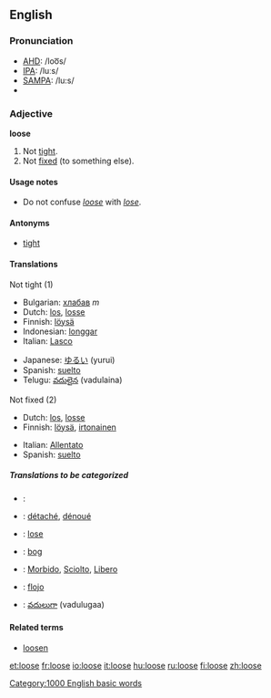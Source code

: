 ==English==

===Pronunciation===
*[[w:AHD|AHD]]: /loo͞s/
*[[w:IPA|IPA]]: /luːs/
*[[w:SAMPA|SAMPA]]: /lu:s/
*{{audio|en-us-loose.ogg|Audio (US)}}

===Adjective===
'''loose'''

# Not [[tight]].
# Not [[fixed]] (to something else).

====Usage notes====
*Do not confuse ''[[loose]]'' with ''[[lose]]''.

====Antonyms====
*[[tight]]

====Translations====
;Not tight (1)
{{top}}
*Bulgarian: [[хлабав]] ''m''
*Dutch: [[los]], [[losse]]
*Finnish: [[löysä]]
*Indonesian: [[longgar]]
*Italian: [[Lasco]]
{{mid}}
*Japanese: [[ゆるい]] (yurui)
*Spanish: [[suelto]]
*Telugu: [[వదులైన]] (vadulaina)
{{bottom}}

;Not fixed (2)
{{top}}
*Dutch: [[los]], [[losse]]
*Finnish: [[löysä]], [[irtonainen]]
{{mid}}
*Italian: [[Allentato]]
*Spanish: [[suelto]]
{{bottom}}

=====Translations to be categorized=====
{{checktrans}}
{{top}}
*{{ttbc|Bulgarian}}: 
*{{ttbc|French}}: [[détaché]], [[dénoué]]
*{{ttbc|German}}: [[lose]]
*{{ttbc|Irish}}: [[bog]]
{{mid}}
*{{ttbc|Italian}}: [[Morbido]], [[Sciolto]], [[Libero]]
*{{ttbc|Spanish}}: [[flojo]]
*{{ttbc|Telugu}}: [[వదులుగా]] (vadulugaa)
{{bottom}}

====Related terms====
*[[loosen]]

[[Category:1000 English basic words]]

[[et:loose]]
[[fr:loose]]
[[io:loose]]
[[it:loose]]
[[hu:loose]]
[[ru:loose]]
[[fi:loose]]
[[zh:loose]]